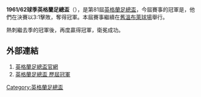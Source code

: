 '''1961/62球季英格蘭足總盃'''（{{lang-en|FA Cup}}），是第81屆[[英格蘭足總盃|英格蘭足總盃]]，今屆賽事的冠軍是{{fc|熱刺}}，他們在決賽以3:1擊敗{{fc|般尼}}，奪得冠軍。本屆賽事繼續在[[舊溫布萊球場|舊溫布萊球場]]舉行。

熱刺繼去季的冠軍後，再度贏得冠軍，衛冕成功。

==外部連結==
#[http://www.thefa.com/thefacup 英格蘭足總盃官網]{{Webarchive|url=https://wayback.archive-it.org/all/20120424194609/http://www.thefa.com/TheFACup |date=2012-04-24 }}
#[http://www.worldfootball.net/winner/eng-fa-cup/ 英格蘭足總盃 歷屆冠軍]{{Wayback|url=http://www.worldfootball.net/winner/eng-fa-cup/ |date=20190102002248 }}

{{英格兰足总杯}}

[[Category:英格蘭足總盃|Category:英格蘭足總盃]]


{{soccer-stub}}